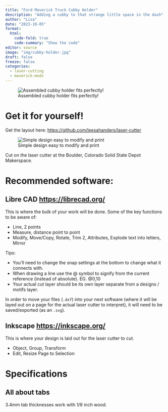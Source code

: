 ```yaml
---
title: "Ford Maverick Truck Cubby Holder"
description: "Adding a cubby to that strange little space in the dash"
author: "Lisa"
date: "2023-10-05"
format:
  html:
    code-fold: true
    code-summary: "Show the code"
editor: source
image: "img/cubby-holder.jpg"
draft: false
freeze: false
categories:
  - laser-cutting
  - maverick-mods
---
```


![Assembled cubby holder fits perfectly!](img/cubby-holder.jpg)

# Get it for yourself!

Get the layout here: <https://github.com/leesahanders/laser-cutter> 

![Simple design easy to modify and print](img/cubby-holder 2.jpg)


Cut on the laser cutter at the Boulder, Colorado Solid State Depot Makerspace. 

# Recommended software: 

## Libre CAD <https://librecad.org/>

This is where the bulk of your work will be done. Some of the key functions to be aware of: 

- Line, 2 points
- Measure, distance point to point
- Modify, Move/Copy, Rotate, Trim 2, Attributes, Explode text into letters, Mirror

Tips: 

- You'll need to change the snap settings at the bottom to change what it connects with. 
- When drawing a line use the @ symbol to signify from the current reference (instead of absolute). EG. @0,10
- Your actual cut layer should be its own layer separate from a designs / motifs layer. 

In order to move your files (`.dxf`) into your next software (where it will be layed out on a page for the actual laser cutter to interpret), it will need to be saved/exported (as an `.svg`). 

## Inkscape <https://inkscape.org/>

This is where your design is laid out for the laser cutter to cut. 

- Object, Group, Transform
- Edit, Resize Page to Selection 

# Specifications

## All about tabs

3.4mm tab thicknesses work with 1/8 inch wood. 


